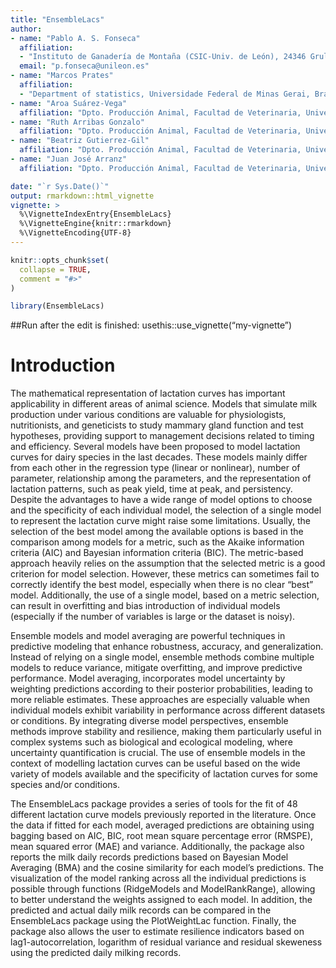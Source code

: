 ```yaml
---
title: "EnsembleLacs"
author: 
- name: "Pablo A. S. Fonseca"
  affiliation: 
  - "Instituto de Ganadería de Montaña (CSIC-Univ. de León), 24346 Grulleros, León"
  email: "p.fonseca@unileon.es"
- name: "Marcos Prates"
  affiliation: 
  - "Department of statistics, Universidade Federal de Minas Gerai, Brasil"
- name: "Aroa Suárez-Vega"
  affiliation: "Dpto. Producción Animal, Facultad de Veterinaria, Universidad de León (24007)"
- name: "Ruth Arribas Gonzalo"
  affiliation: "Dpto. Producción Animal, Facultad de Veterinaria, Universidad de León (24007)"
- name: "Beatriz Gutierrez-Gil"
  affiliation: "Dpto. Producción Animal, Facultad de Veterinaria, Universidad de León (24007)"
- name: "Juan José Arranz"
  affiliation: "Dpto. Producción Animal, Facultad de Veterinaria, Universidad de León (24007)" 

date: "`r Sys.Date()`"
output: rmarkdown::html_vignette
vignette: >
  %\VignetteIndexEntry{EnsembleLacs}
  %\VignetteEngine{knitr::rmarkdown}
  %\VignetteEncoding{UTF-8}
---
```


```r
knitr::opts_chunk$set(
  collapse = TRUE,
  comment = "#>"
)
```

```r
library(EnsembleLacs)
```

##Run after the edit is finished: usethis::use_vignette("my-vignette")

# **Introduction**

The mathematical representation of lactation curves has important applicability in different areas of animal science. Models that simulate milk production under various conditions are valuable for physiologists, nutritionists, and geneticists to study mammary gland function and test hypotheses, providing support to management decisions related to timing and efficiency. Several models have been proposed to model lactation curves for dairy species in the last decades. These models mainly differ from each other in the regression type (linear or nonlinear), number of parameter, relationship among the parameters, and the representation of lactation patterns, such as peak yield, time at peak, and persistency. Despite the advantages to have a wide range of model options to choose and the specificity of each individual model, the selection of a single model to represent the lactation curve might raise some limitations. Usually, the selection of the best model among the available options is based in the comparison among models for a metric, such as the Akaike information criteria (AIC) and Bayesian information criteria (BIC). The metric-based approach heavily relies on the assumption that the selected metric is a good criterion for model selection. However, these metrics can sometimes fail to correctly identify the best model, especially when there is no clear "best" model. Additionally, the use of a single model, based on a metric selection, can result in overfitting and bias introduction of individual models (especially if the number of variables is large or the dataset is noisy).

Ensemble models and model averaging are powerful techniques in predictive modeling that enhance robustness, accuracy, and generalization. Instead of relying on a single model, ensemble methods combine multiple models to reduce variance, mitigate overfitting, and improve predictive performance. Model averaging, incorporates model uncertainty by weighting predictions according to their posterior probabilities, leading to more reliable estimates. These approaches are especially valuable when individual models exhibit variability in performance across different datasets or conditions. By integrating diverse model perspectives, ensemble methods improve stability and resilience, making them particularly useful in complex systems such as biological and ecological modeling, where uncertainty quantification is crucial. The use of ensemble models in the context of modelling lactation curves can be useful based on the wide variety of models available and the specificity of lactation curves for some species and/or conditions.

The EnsembleLacs package provides a series of tools for the fit of 48 different lactation curve models previously reported in the literature. Once the data if fitted for each model, averaged predictions are obtaining using bagging based on AIC, BIC, root mean square percentage error (RMSPE), mean squared error (MAE) and variance. Additionally, the package also reports the milk daily records predictions based on Bayesian Model Averaging (BMA) and the cosine similarity for each model's predictions. The visualization of the model ranking across all the individual predictions is possible through functions (RidgeModels and ModelRankRange), allowing to better understand the weights assigned to each model. In addition, the predicted and actual daily milk records can be compared in the EnsembleLacs package using the PlotWeightLac function. Finally, the package also allows the user to estimate resilience indicators based on lag1-autocorrelation, logarithm of residual variance and residual skeweness using the predicted daily milking records.
